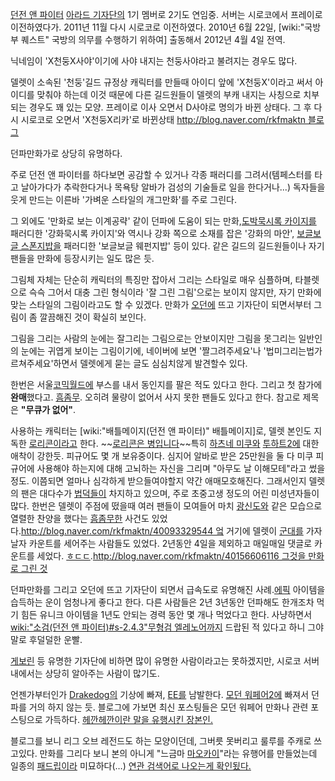 [[던전 앤 파이터]] [[아라드 기자단]]의 1기 멤버로 2기도 연임중. 서버는 시로코에서 프레이로 이전하였다가. 2011년 11월 다시 시로코로 이전하였다. 2010년 6월 22일, [wiki:"국방부 퀘스트" 국방의 의무를 수행하기 위하여] 출동해서 2012년 4월 4일 전역.

닉네임이 'X천둥X사야'이기에 사야 내지는 천둥사야라고 불려지는 경우도 많다.

델렛이 소속된 '천둥'길드 규정상 캐릭터를 만들때 아이디 앞에 'X천둥X'이라고 써서 아이디를 맞춰야 하는데 이것 때문에 다른 길드원들이 델렛의 부캐 내지는 사칭으로 치부되는 경우도 꽤 있는 모양. 프레이로 이사 오면서 D사야로 명의가 바뀐 상태다. 그 후 다시 시로코로 오면서 'X천둥X리카'로 바뀐상태
[[http://blog.naver.com/rkfmaktn 블로그]]

던파만화가로 상당히 유명하다.

주로 던전 앤 파이터를 하다보면 공감할 수 있거나 각종 패러디를 그려서(템페스터를 타고 날아가다가 추락한다거나 목욕탕 알바가 검성의 기술들로 일을 한다거나...) 독자들을 웃게 만드는 이른바 '가벼운 스타일의 개그만화'를 주로 그린다.

그 외에도 '만화로 보는 이계공략' 같이 던파에 도움이 되는 만화,[[도박묵시록 카이지]]를 패러디한 '강화묵시록 카이지'와 역시나 강화 쪽으로 소재를 잡은 '강화의 마안', [[보글보글 스폰지밥]]을 패러디한 '보글보글 웨펀지밥' 등이 있다. 같은 길드의 길드원들이나 자기 팬들을 만화에 등장시키는 일도 많은 듯.

그림체 자체는 단순히 캐릭터의 특징만 잡아서 그리는 스타일로 매우 심플하며, 타블렛으로 슥슥 그어서 대충 그린 형식이라 '잘 그린 그림'으로는 보이지 않지만, 자기 만화에 맞는 스타일의 그림이라고도 할 수 있겠다.
만화가 [[오던]]에 뜨고 기자단이 되면서부터 그림이 좀 깔끔해진 것이 확실히 보인다.

그림을 그리는 사람의 눈에는 잘그리는 그림으로는 안보이지만 그림을 못그리는 일반인의 눈에는 귀엽게 보이는 그림이기에, 네이버에 보면 '짤그려주세요'나 '법미그리는법가르쳐주세요'하면서 델렛에게 묻는 글도 심심치않게 발견할수 있다.

한번은 서울[[코믹월드]]에 부스를 내서 동인지를 팔은 적도 있다고 한다. 그리고 첫 참가에 '''완매'''했다고. [[흠좀무]]. 오히려 물량이 없어서 사지 못한 팬들도 있다고 한다. 참고로 제목은 '''"무큐가 없어"'''.

사용하는 캐릭터는 [wiki:"배틀메이지(던전 앤 파이터)" 배틀메이지]로, 델렛 본인도 지독한 [[로리콘]]이라고 한다. ~~[[로리콘은 병입니다]]~~특히 [[하츠네 미쿠]]와 [[투하트2]]에 대한 애착이 강한듯. 피규어도 몇 개 보유중이다. 심지어 알바로 받은 25만원을 둘 다 미쿠 피규어에 사용해야 하는지에 대해 고뇌하는 자신을 그리며 "아무도 날 이해모테"라고 썼을 정도. 이쯤되면 얼마나 심각하게 받으들여야할지 약간 애매모호해진다. 그래서인지 델렛의 팬은 대다수가 [[법덕]]들이 차지하고 있으며, 주로 초중고생 정도의 어린 미성년자들이 많다. 한번은 델렛이 주점에 떴을때 여러 팬들이 모여들어 마치 [[광신도]]와 같은 모습으로 열렬한 찬양을 했다는 [[흠좀무]]한 사건도 있었다.[[http://blog.naver.com/rkfmaktn/40093329544 엌]]
거기에 델렛이 [[군대]]를 가자 날자 카운트를 세어주는 사람들도 있었다. 2년동안 4일을 제외하고 매일매일 댓글로 카운트를 세었다. [[ㅎㄷㄷ]].[[http://blog.naver.com/rkfmaktn/40156606116 그것을 만화로 그린 것]]

던파만화를 그리고 오던에 뜨고 기자단이 되면서 급속도로 유명해진 사례.[[에픽]] 아이템을 습득하는 운이 엄청나게 좋다고 한다. 다른 사람들은 2년 3년동안 던파해도 한개조차 먹기 힘든 유니크 아이템을 1년도 안되는 경력 동안 몇 개나 먹었다고 한다.
사냥하면서 [[wiki:"소검(던전 앤 파이터)#s-2.4.3"무형검 엘레노어]]까지 드랍된 적 있다고 하니 그야말로 후덜덜한 운빨.

[[게보린]] 등 유명한 기자단에 비하면 많이 유명한 사람이라고는 못하겠지만, 시로코 서버 내에서는 상당히 알아주는 사람이 많기도.

언젠가부터인가 [[Drakedog]]의 기상에 빠져, [[EE]]를 남발한다.
[[모던 워페어2]]에 빠져서 던파를 거의 하지 않는 듯. 블로그에 가보면 최신 포스팅들은 모던 워페어 만화나 관련 포스팅으로 가득하다. [http://serviceapi.nmv.naver.com/flash/NFPlayer.swf?vid=03061DDC21BA3A73DAA578C6D6439D473CB7&outKey=V1286e86a840d3998d5dc6b9438f8028aaf5e6391cece63f8d4cc6b9438f8028aaf5e 헤깐헤깐이란 말을 유행시킨 장본인.]

블로그를 보니 리그 오브 레전드도 하는 모양이던데, 그버릇 못버리고 룰루를 주캐로 쓰고있다. 만화를 그리다 보니 본의 아니게 "느금마 [[마오카이]]"라는 유행어를 만들었는데 일종의 [[패드립]]이라 미묘하다(…) [http://blog.naver.com/rkfmaktn/40167304850 연관 검색어로 나오는게 확인됬다.]
